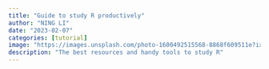 ```yaml
---
title: "Guide to study R productively"
author: "NING LI"
date: "2023-02-07"
categories: [tutorial]
image: "https://images.unsplash.com/photo-1600492515568-8868f609511e?ixlib=rb-4.0.3&ixid=MnwxMjA3fDB8MHxzZWFyY2h8OXx8Z3VpZGV8ZW58MHx8MHx8&auto=format&fit=crop&w=500&q=60"
description: "The best resources and handy tools to study R"
---
```


